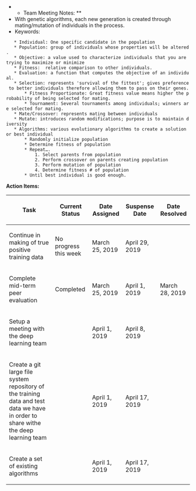 **Team Meeting Notes: **
* With genetic algorithms, each new generation is created through mating/mutation of individuals in the process.
* Keywords:
	* Individual: One specific candidate in the population
	* Population: group of individuals whose properties will be altered.
	* Objective: a value used to characterize individuals that you are trying to maximize or minimize
	* Fitness:  relative comparison to other individuals.
	* Evaluation: a function that computes the objective of an individual. 
	* Selection: represents 'survival of the fittest'; gives preference to better individuals therefore allowing them to pass on their genes.
		* Fitness Proportionate: Great fitness value means higher the probability of being selected for mating.
		* Tournament: Several tournaments among individuals; winners are selected for mating.
	* Mate/Crossover: represents mating between individuals
	* Mutate: introduces random modifications; purpose is to maintain diversity
	* Algorithms: various evolutionary algorithms to create a solution or best individual
		* Randomly initialize population
		* Determine fitness of population
		* Repeat….
			1. Select parents from population
			2. Perform crossover on parents creating population
			3. Perform mutation of population
			4. Determine fitness # of population
		* Until best individual is good enough.

'''Action Items:'''
{| class="wikitable"
!Task
!Current Status
!Date Assigned
!Suspense Date
!Date Resolved
|-
|Continue in making of true positive training data
|No progress this week
|March 25, 2019
|April 29, 2019
|
|-
|Complete mid-term peer evaluation
|Completed 
|March 25, 2019
|April 1, 2019
|March 28, 2019
|-
|Setup a meeting with the deep learning team
|
|April 1, 2019
|April 8, 2019
|
|-
|Create a git large file system repository of the training data and test data we have in order to share withe the deep learning team
|
|April 1, 2019
|April 17, 2019
|
|-
|Create a set of existing algorithms
|
|April 1, 2019
|April 17, 2019
|}



